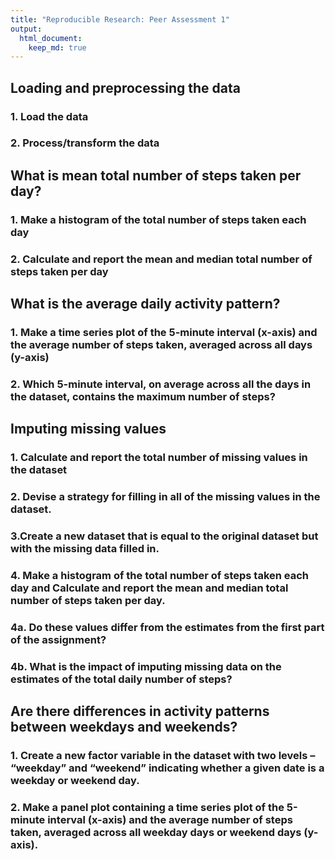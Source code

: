 ```yaml
---
title: "Reproducible Research: Peer Assessment 1"
output: 
  html_document:
    keep_md: true
---
```



## Loading and preprocessing the data

### 1. Load the data

### 2. Process/transform the data 


## What is mean total number of steps taken per day?
### 1. Make a histogram of the total number of steps taken each day

### 2. Calculate and report the mean and median total number of steps taken per day


## What is the average daily activity pattern?
### 1. Make a time series plot of the 5-minute interval (x-axis) and the average number of steps taken, averaged across all days (y-axis)

### 2. Which 5-minute interval, on average across all the days in the dataset, contains the maximum number of steps?



## Imputing missing values
### 1. Calculate and report the total number of missing values in the dataset 

### 2. Devise a strategy for filling in all of the missing values in the dataset. 

### 3.Create a new dataset that is equal to the original dataset but with the missing data filled in.

### 4. Make a histogram of the total number of steps taken each day and Calculate and report the mean and median total number of steps taken per day. 
### 4a. Do these values differ from the estimates from the first part of the assignment? 
### 4b. What is the impact of imputing missing data on the estimates of the total daily number of steps?


## Are there differences in activity patterns between weekdays and weekends?
### 1. Create a new factor variable in the dataset with two levels -- "weekday" and "weekend" indicating whether a given date is a weekday or weekend day.

### 2. Make a panel plot containing a time series plot of the 5-minute interval (x-axis) and the average number of steps taken, averaged across all weekday days or weekend days (y-axis). 
